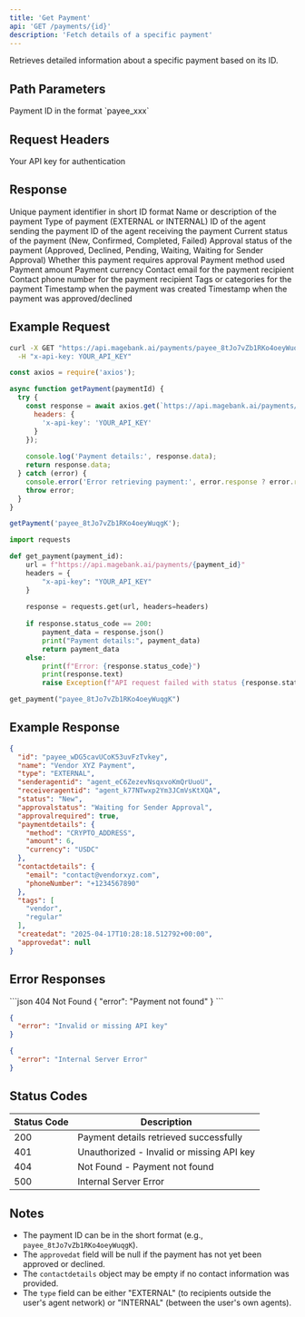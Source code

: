 ```yaml
---
title: 'Get Payment'
api: 'GET /payments/{id}'
description: 'Fetch details of a specific payment'
---
```


Retrieves detailed information about a specific payment based on its ID.

## Path Parameters

<ParamField path="id" type="string" required>
  Payment ID in the format `payee_xxx`
</ParamField>

## Request Headers

<ParamField header="x-api-key" type="string" required>
  Your API key for authentication
</ParamField>

## Response

<ResponseField name="id" type="string">
  Unique payment identifier in short ID format
</ResponseField>

<ResponseField name="name" type="string">
  Name or description of the payment
</ResponseField>

<ResponseField name="type" type="string">
  Type of payment (EXTERNAL or INTERNAL)
</ResponseField>

<ResponseField name="senderagentid" type="string">
  ID of the agent sending the payment
</ResponseField>

<ResponseField name="receiveragentid" type="string">
  ID of the agent receiving the payment
</ResponseField>

<ResponseField name="status" type="string">
  Current status of the payment (New, Confirmed, Completed, Failed)
</ResponseField>

<ResponseField name="approvalstatus" type="string">
  Approval status of the payment (Approved, Declined, Pending, Waiting, Waiting for Sender Approval)
</ResponseField>

<ResponseField name="approvalrequired" type="boolean">
  Whether this payment requires approval
</ResponseField>

<ResponseField name="paymentdetails" type="object">
  <Expandable title="properties">
    <ResponseField name="method" type="string">
      Payment method used
    </ResponseField>
    <ResponseField name="amount" type="number">
      Payment amount
    </ResponseField>
    <ResponseField name="currency" type="string">
      Payment currency
    </ResponseField>
  </Expandable>
</ResponseField>

<ResponseField name="contactdetails" type="object">
  <Expandable title="properties">
    <ResponseField name="email" type="string">
      Contact email for the payment recipient
    </ResponseField>
    <ResponseField name="phoneNumber" type="string">
      Contact phone number for the payment recipient
    </ResponseField>
  </Expandable>
</ResponseField>

<ResponseField name="tags" type="array">
  Tags or categories for the payment
</ResponseField>

<ResponseField name="createdat" type="string">
  Timestamp when the payment was created
</ResponseField>

<ResponseField name="approvedat" type="string">
  Timestamp when the payment was approved/declined
</ResponseField>

## Example Request

<CodeGroup>

```bash cURL
curl -X GET "https://api.magebank.ai/payments/payee_8tJo7vZb1RKo4oeyWuqgK" \
  -H "x-api-key: YOUR_API_KEY"
```

```javascript Node.js
const axios = require('axios');

async function getPayment(paymentId) {
  try {
    const response = await axios.get(`https://api.magebank.ai/payments/${paymentId}`, {
      headers: {
        'x-api-key': 'YOUR_API_KEY'
      }
    });
    
    console.log('Payment details:', response.data);
    return response.data;
  } catch (error) {
    console.error('Error retrieving payment:', error.response ? error.response.data : error.message);
    throw error;
  }
}

getPayment('payee_8tJo7vZb1RKo4oeyWuqgK');
```

```python Python
import requests

def get_payment(payment_id):
    url = f"https://api.magebank.ai/payments/{payment_id}"
    headers = {
        "x-api-key": "YOUR_API_KEY"
    }
    
    response = requests.get(url, headers=headers)
    
    if response.status_code == 200:
        payment_data = response.json()
        print("Payment details:", payment_data)
        return payment_data
    else:
        print(f"Error: {response.status_code}")
        print(response.text)
        raise Exception(f"API request failed with status {response.status_code}")

get_payment("payee_8tJo7vZb1RKo4oeyWuqgK")
```

</CodeGroup>

## Example Response

```json
{
  "id": "payee_wDG5cavUCoK53uvFzTvkey",
  "name": "Vendor XYZ Payment",
  "type": "EXTERNAL",
  "senderagentid": "agent_eC6ZezevNsqxvoKmQrUuoU",
  "receiveragentid": "agent_k77NTwxp2Ym3JCmVsKtXQA",
  "status": "New",
  "approvalstatus": "Waiting for Sender Approval",
  "approvalrequired": true,
  "paymentdetails": {
    "method": "CRYPTO_ADDRESS",
    "amount": 6,
    "currency": "USDC"
  },
  "contactdetails": {
    "email": "contact@vendorxyz.com",
    "phoneNumber": "+1234567890"
  },
  "tags": [
    "vendor",
    "regular"
  ],
  "createdat": "2025-04-17T10:28:18.512792+00:00",
  "approvedat": null
}
```

## Error Responses

<ResponseExample>
```json 404 Not Found
{
  "error": "Payment not found"
}
```

```json 401 Unauthorized
{
  "error": "Invalid or missing API key"
}
```

```json 500 Internal Server Error
{
  "error": "Internal Server Error"
}
```
</ResponseExample>

## Status Codes

| Status Code | Description |
|-------------|-------------|
| 200 | Payment details retrieved successfully |
| 401 | Unauthorized - Invalid or missing API key |
| 404 | Not Found - Payment not found |
| 500 | Internal Server Error |

## Notes

- The payment ID can be in the short format (e.g., `payee_8tJo7vZb1RKo4oeyWuqgK`).
- The `approvedat` field will be null if the payment has not yet been approved or declined.
- The `contactdetails` object may be empty if no contact information was provided.
- The `type` field can be either "EXTERNAL" (to recipients outside the user's agent network) or "INTERNAL" (between the user's own agents).